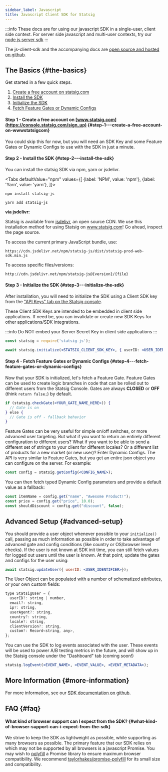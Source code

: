 ```yaml
---
sidebar_label: Javascript
title: Javascript Client SDK for Statsig
---
```



:::info
These docs are for using our javascript SDK in a single-user, client side context. For server side javascript and multi-user contexts, try our [node js server sdk](https://docs.statsig.com/server/nodejsServerSDK)
:::

The js-client-sdk and the accompanying docs are [open source and hosted on github](https://github.com/statsig-io/js-client/tree/main/docs).

## The Basics {#the-basics}

Get started in a few quick steps.

1. [Create a free account on statsig.com](#step1)
2. [Install the SDK](#step2)
3. [Initialize the SDK](#step3)
4. [Fetch Feature Gates or Dynamic Configs](#step4)

<a name="step1"></a>

#### Step 1 - Create a free account on [www.statsig.com](https://console.statsig.com/sign_up) {#step-1---create-a-free-account-on-wwwstatsigcom}

You could skip this for now, but you will need an SDK Key and some Feature Gates or Dynamic Configs to use with the SDK in just a minute.

<a name="step2"></a>

#### Step 2 - Install the SDK {#step-2---install-the-sdk}

You can install the statsig SDK via npm, yarn or jsdelivr.

<Tabs
  defaultValue="npm"
  values={[
    {label: 'NPM', value: 'npm'},
    {label: 'Yarn', value: 'yarn'},
  ]}>
  <TabItem value="npm">

```shell
npm install statsig-js
```

  </TabItem>
  <TabItem value="yarn">

```shell
yarn add statsig-js
```

  </TabItem>
</Tabs>

**via jsdelivr:**

Statsig is available from [jsdelivr](http://www.jsdelivr.com/), an open source CDN. We use this installation method for using Statsig on www.statsig.com! Go ahead, inspect the page source.

To access the current primary JavaScript bundle, use:

`https://cdn.jsdelivr.net/npm/statsig-js/dist/statsig-prod-web-sdk.min.js`

To access specific files/versions:

`http://cdn.jsdelivr.net/npm/statsig-js@{version}/{file}`

<a name="step3"></a>

#### Step 3 - Initialize the SDK {#step-3---initialize-the-sdk}

After installation, you will need to initialize the SDK using a Client SDK key from the ["API Keys" tab on the Statsig console](https://console.statsig.com/api_keys).

These Client SDK Keys are intended to be embedded in client side applications. If need be, you can invalidate or create new SDK Keys for other applications/SDK integrations.

:::info
Do NOT embed your Server Secret Key in client side applications
:::

```jsx
const statsig = require('statsig-js');

await statsig.initialize(<STATSIG_CLIENT_SDK_KEY>, { userID: <USER_IDENTIFIER> });
```

<a name="step4"></a>

#### Step 4 - Fetch Feature Gates or Dynamic Configs {#step-4---fetch-feature-gates-or-dynamic-configs}

Now that your SDK is initialized, let's fetch a Feature Gate. Feature Gates can be used to create logic branches in code that can be rolled out to different users from the Statsig Console. Gates are always **CLOSED** or **OFF** (think `return false;`) by default.

```jsx
if (statsig.checkGate(<YOUR_GATE_NAME_HERE>)) {
  // Gate is on
} else {
  // Gate is off - fallback behavior
}
```

Feature Gates can be very useful for simple on/off switches, or more advanced user targeting. But what if you want to return an entirely different configuration to different users? What if you want to be able to send a different set of strings to your client for different locales? Or a different list of products for a new market (or new user)? Enter Dynamic Configs. The API is very similar to Feature Gates, but you get an entire json object you can configure on the server. For example:

```jsx
const config = statsig.getConfig(<CONFIG_NAME>);
```

You can then fetch typed Dynamic Config parameters and provide a default value as a fallback:

```jsx
const itemName = config.get("name", "Awesome Product!");
const price = config.get("price", 10.0);
const shouldDiscount = config.get("discount", false);
```

## Advanced Setup {#advanced-setup}

You should provide a user object whenever possible to your `initialize()` call, passing as much information as possible in order to take advantage of advanced gate and config conditions (like country or OS/browser level checks). If the user is not known at SDK init time, you can still fetch values for logged out users until the user is known. At that point, update the gates and configs for the user using:

```jsx
await statsig.updateUser({ userID: <USER_IDENTIFIER>});
```

The User Object can be populated with a number of schematized attributes, or your own custom fields:

```jsx
type StatsigUser = {
  userID?: string | number,
  email?: string,
  ip?: string,
  userAgent?: string,
  country?: string,
  locale?: string,
  clientVersion?: string,
  custom?: Record<string, any>,
};
```

You can use the SDK to log events associated with the user. These events will be used to power A/B testing metrics in the future, and will show up in the Statsig console under the "Dashboard" tab (coming soon!)

```jsx
statsig.logEvent(<EVENT_NAME>, <EVENT_VALUE>, <EVENT_METADATA>);
```

## More Information {#more-information}

For more information, see our [SDK documentation on github](https://github.com/statsig-io/js-client-sdk/tree/main/docs).

## FAQ {#faq}

#### What kind of browser support can I expect from the SDK? {#what-kind-of-browser-support-can-i-expect-from-the-sdk}

We strive to keep the SDK as lightweight as possible, while supporting as many browsers as possible. The primary feature that our SDK relies on which may not be supported by all browsers is a javascript Promise. You may wish to [polyfill](https://developer.mozilla.org/en-US/docs/Glossary/Polyfill) a Promise library to ensure maximum browser compatibility. We recommend [taylorhakes/promise-polyfill](https://github.com/taylorhakes/promise-polyfill) for its small size and compatibility.

